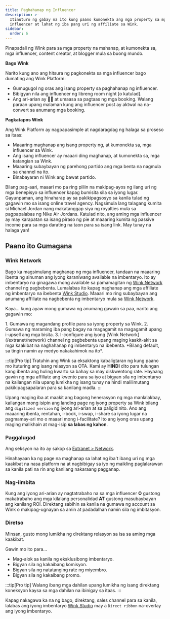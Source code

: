 ```yaml
---
title: Paghahanap ng Influencer
description: >-
  Itinuturo ng gabay na ito kung paano kumonekta ang mga property sa mga
  influencer at lahat ng iba pang uri ng affiliate sa Wink.
sidebar:
  order: 6
---
```


Pinapadali ng Wink para sa mga property na mahanap, at kumonekta sa, mga influencer, content creator, at blogger mula sa buong mundo.

**Bago Wink**

Narito kung ano ang hitsura ng pagkonekta sa mga influencer bago dumating ang Wink Platform:

* Gumugugol ng oras ang isang property sa paghahanap ng influencer.
* Bibigyan nila ang influencer ng libreng room night \[o katulad].
* Ang ari-arian ay 🤞🏻 at umaasa sa pagtaas ng mga booking. Walang paraan upang malaman kung ang influencer post ay aktwal na na-convert sa anumang mga booking.

**Pagkatapos Wink**

Ang Wink Platform ay nagpapasimple at nagdaragdag ng halaga sa proseso sa itaas:

* Maaaring maghanap ang isang property ng, at kumonekta sa, mga influencer sa Wink.
* Ang isang influencer ay maaari ding maghanap, at kumonekta sa, mga katangian sa Wink.
* Maaaring subaybayan ng parehong partido ang mga benta na nagmula sa channel na ito.
* Binabayaran ni Wink ang bawat partido.

Bilang pag-aari, maaari mo pa ring piliin na makipag-ayos ng ilang uri ng mga benepisyo sa influencer kapag bumisita sila sa iyong lugar.
Gayunpaman, ang hinaharap ay sa pakikipagsosyo sa kanila tulad ng gagawin mo sa isang online travel agency.
Nagsimula lang talagang kumita si Michael Jordan nang makatanggap siya ng royalties mula sa pagpapalabas ng Nike Air Jordans.
Katulad nito, ang aming mga influencer ay may karapatan sa isang piraso ng pie at maaaring kumita ng passive income para sa mga darating na taon para sa isang link. May tunay na halaga yan!

## Paano ito Gumagana

### Wink Network

Bago ka magsimulang maghanap ng mga influencer, tandaan na maaaring ibenta ng sinuman ang iyong karaniwang available na imbentaryo.
Ito ay imbentaryo na ginagawa mong available sa pamamagitan ng [Wink Network](/extranet/network) channel ng pagbebenta.
Lumalabas ito kapag naghanap ang mga affiliate ng imbentaryo na ibebenta [Wink Studio](/studio/what-is-studio).
Maaari mo ring subaybayan ang anumang affiliate na nagbebenta ng imbentaryo mula sa [Wink Network](/extranet/network).

Kaya... kung ayaw mong gumawa ng anumang gawain sa paa, narito ang gagawin mo:

<Steps>
  1. Gumawa ng magandang profile para sa iyong property sa Wink.
  2. Gumawa ng maraming iba pang bagay na magagamit na magagamit upang i-upsell ang mga bisita.
  3. I-configure ang iyong [Wink Network](/extranet/network) channel ng pagbebenta upang maging kaakit-akit sa mga kaakibat na naghahanap ng imbentaryo na ibebenta. *Bilang default, sa tingin namin ay medyo nakakahimok na ito*.
</Steps>


:::tip\[Pro tip]
Tratuhin ang Wink sa eksaktong kabaligtaran ng kung paano mo ituturing ang isang relasyon sa OTA. Kami ay **HINDI** dito para tulungan kang ibenta ang huling kwarto sa bahay sa may diskwentong rate.
Hayaang gawin ng mga affiliate ang kwento para sa iyo at bigyan sila ng imbentaryo na kailangan nila upang lumikha ng isang tunay na hindi malilimutang pakikipagsapalaran para sa kanilang madla.
:::

Upang maging iba at maakit ang bagong henerasyon ng mga manlalakbay, kailangan mong isipin ang landing page ng iyong property sa Wink bilang ang `digitized version` ng iyong ari-arian at sa paligid nito.
Ano ang maaaring ibenta, rentahan, i-book, i-swap, i-share sa iyong lugar na pagmamay-ari mo o maaari mong i-facilitate? Ito ang iyong oras upang maging malikhain at mag-isip **sa labas ng kahon**.

### Paggalugad

Ang seksyon na ito ay sakop sa [Extranet > Network](/extranet/network/#explore-network).

Hinahayaan ka ng page na maghanap sa lahat ng iba't ibang uri ng mga kaakibat na nasa platform na at nagbibigay sa iyo ng maikling paglalarawan sa kanila pati na rin ang kanilang nakaraang pagganap.

### Nag-iimbita

Kung ang iyong ari-arian ay nagtatrabaho na sa mga influencer **O** gustong makatrabaho ang mga kilalang personalidad **AT** gustong masubaybayan ang kanilang ROI.
Direktang sabihin sa kanila na gumawa ng account sa Wink o makipag-ugnayan sa amin at padadalhan namin sila ng imbitasyon.

### Diretso

Minsan, gusto mong lumikha ng direktang relasyon sa isa sa aming mga kaakibat.

Gawin mo ito para...

* Mag-alok sa kanila ng eksklusibong imbentaryo.
* Bigyan sila ng kakaibang komisyon.
* Bigyan sila ng natatanging rate ng miyembro.
* Bigyan sila ng kakaibang promo.

:::tip\[Pro tip]
Walang ibang mga dahilan upang lumikha ng isang direktang koneksyon kaysa sa mga dahilan na ibinigay sa itaas.
:::

Kapag nakagawa ka na ng bago, direktang, sales channel para sa kanila, lalabas ang iyong imbentaryo [Wink Studio](/studio/what-is-studio) may a `Direct ribbon` na-overlay ang iyong imbentaryo.

